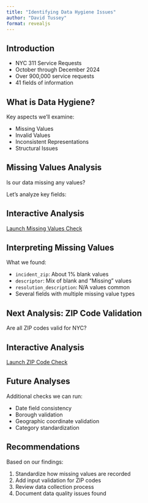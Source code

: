 ```yaml
---
title: "Identifying Data Hygiene Issues"
author: "David Tussey"
format: revealjs
---
```


## Introduction

-   NYC 311 Service Requests
-   October through December 2024
-   Over 900,000 service requests
-   41 fields of information

## What is Data Hygiene?

Key aspects we'll examine:

-   Missing Values
-   Invalid Values
-   Inconsistent Representations
-   Structural Issues

## Missing Values Analysis {background-color="#f8f9fa"}

Is our data missing any values?

Let's analyze key fields:

::: callout-tip
## Interactive Analysis

[Launch Missing Values Check](http://127.0.0.1:6352)
:::

## Interpreting Missing Values

What we found:

-   `incident_zip`: About 1% blank values
-   `descriptor`: Mix of blank and "Missing" values
-   `resolution_description`: N/A values common
-   Several fields with multiple missing value types

## Next Analysis: ZIP Code Validation {background-color="#f8f9fa"}

Are all ZIP codes valid for NYC?

::: callout-tip
## Interactive Analysis

[Launch ZIP Code Check](http://127.0.0.1:6353)
:::

## Future Analyses

Additional checks we can run:

-   Date field consistency
-   Borough validation
-   Geographic coordinate validation
-   Category standardization

## Recommendations

Based on our findings:

1.  Standardize how missing values are recorded
2.  Add input validation for ZIP codes
3.  Review data collection process
4.  Document data quality issues found
